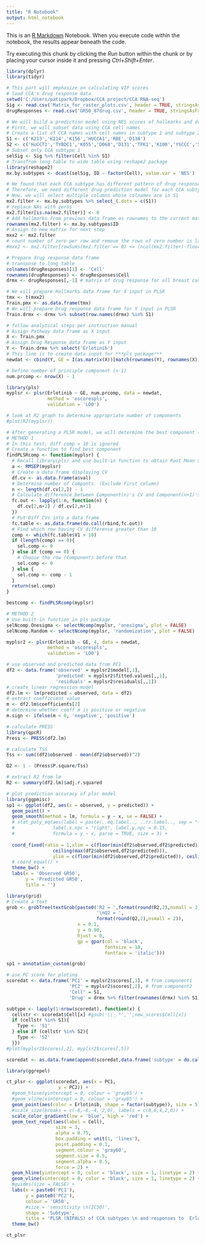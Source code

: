 ```yaml
---
title: "R Notebook"
output: html_notebook
---
```


This is an [R Markdown](http://rmarkdown.rstudio.com) Notebook. When you execute code within the notebook, the results appear beneath the code. 

Try executing this chunk by clicking the *Run* button within the chunk or by placing your cursor inside it and pressing *Ctrl+Shift+Enter*. 

```r
library(dplyr)
library(tidyr)
```

```r
# This part will emphasize on calculating VIP scores
# load CCA's drug response data 
setwd('C:/Users/patipark/Dropbox/CCA project/CCA RNA-seq')
Sig <- read.csv('Matrix_for_raster_plots.csv', header = TRUE, stringsAsFactors = FALSE)
drugResponses <- read.csv('GR50_87drug.csv', header = TRUE, stringsAsFactors = FALSE)
```


```r
# We will build a prediction model using NES scores of hallmarks and drug responses
# First, we will subset data using CCA cell names
# Create a list of CCA names with cell names in subtype 1 and subtype 2
S1 <- c('K213','K214','K156','HUCCA1','RBE','D138')
S2 <- c('HuCCT1','TYBDC1','K055','D068','D131','TFK1','K100','YSCCC','SSP25')
# Subset only CCA subtype 1
selSig <- Sig %>% filter(Cell %in% S1)
# Transfrom long table to wide table using reshape2 package
library(reshape2)
mx.by.subtypes <- dcast(selSig, ID ~ factor(Cell), value.var = 'NES')

# We found that each CCA subtype has different pattern of drug responses
# Therefore, we need different drug prediction model for each CCA subtype
# Now, we will select multiple columns whose colnames are in S1
mx2.filter <- mx.by.subtypes %>% select_(.dots = c(S1))
# replace NAs with zeros
mx2.filter[is.na(mx2.filter)] <- 0
# Add hallmarks from previous data frame as rownames to the current matrix
rownames(mx2.filter) <- mx.by.subtypes$ID
# Assign to new matrix for next step
mxx2 <- mx2.filter
# count number of zero per row and remove the rows of zero number is larger than 80% of cell lines
#mxx2 <- mx2.filter[rowSums(mx2.filter == 0) <= (ncol(mx2.filter)-floor(ncol(mx2.filter)*0.5)), ]

```


```r
# Prepare drug response data frame
# transpose to long table
colnames(drugResponses)[1] <- 'Cell'
rownames(drugResponses) <- drugResponses$Cell
drmx <- drugResponses[,-1] # matrix of drug response for all breast cancer cell lines
```


```r
# We will prepare Hallmarks data frame for X input in PLSR
tmx <- t(mxx2)
Train.pmx <- as.data.frame(tmx)
# We will prepare Drug response data frame for Y input in PLSR
Train.drmx <- drmx %>% subset(row.names(drmx) %in% S1)
```

```r
# follow analytical steps per instruction manual
# Assign Pathway data frame as X input 
X <- Train.pmx
# Assign Drug Response data frame as Y input
Y <- Train.drmx %>% select('Erlotinib')
# This line is to create data input for ***pls package***
newdat <- cbind(Y, GE = I(as.matrix(X))[match(rownames(Y), rownames(X)), drops = TRUE]) # drops = TRUE to retain all attributes. Otherwise, it will cause error when running plsr model.

# Define number of principle component (n-1)
num.prcomp <- nrow(X) - 1
```

```r
library(pls)
myplsr <- plsr(Erlotinib ~ GE, num.prcomp, data = newdat, 
               method = 'oscorespls',
               validation = 'LOO')

# look at R2 graph to determine appropriate number of components
#plot(R2(myplsr))
```


```r
# After generating a PLSR model, we will determine the best component (fittest) from fold-change of CV from RMSEP
# METHOD 1
# In this test, diff comp > 10 is ignored
# Create a function to find best component
findPLSRcomp <- function(myplsr) {
  # Recall library(pls) and use built-in function to obtain Root Mean Squared Error of Prediction (RMSEP)
  a <- RMSEP(myplsr)
  # Create a data frame displaying CV
  df.cv <- as.data.frame(a$val)
  # Determine number of Componts. (Exclude First column)
  n <- length(df.cv[2,]) - 1
  # Calculate difference between Component(n)'s CV and Component(n+1)'s CV
  fc.out <- lapply(1:n, function(n) {
    df.cv[2,n+2] / df.cv[2,n+1]
  })
  # Put Diff CVs into a data frame
  fc.table <- as.data.frame(do.call(rbind,fc.out))
  # Find which row having CV difference greater than 10
  comp <- which(fc.table$V1 > 10)
  if (length(comp) == 0){
    sel.comp <- 0
  } else if (comp == 0) {
    # Choose the row (Component) before that
    sel.comp <- 0
  } else {
    sel.comp <- comp - 1
  }
  return(sel.comp)
}

bestcomp <- findPLSRcomp(myplsr)
```

```r
# METHOD 2
# Use built-in function in pls package
selNcomp.Onesigma <- selectNcomp(myplsr, 'onesigma', plot = FALSE)
selNcomp.Random <- selectNcomp(myplsr, 'randomization', plot = FALSE)
```

```r
myplsr2 <- plsr(Erlotinib ~ GE, 4, data = newdat, 
               method = 'oscorespls',
               validation = 'LOO')

# use observed and predicted data from PC1
df2 <- data.frame('observed' = myplsr2$model[,1], 
                  'predicted' = myplsr2$fitted.values[,,1], 
                  'residuals' = myplsr2$residuals[,,1])
# create linear regression model
df2.lm <- lm(predicted ~ observed, data = df2)
# extract coefficient value
m <- df2.lm$coefficients[2]
# determine whether coeff m is positive or negative
m.sign <- ifelse(m < 0, 'negative', 'positive')

# calculate PRESS
library(qpcR)
Press <- PRESS(df2.lm)

# calculate TSS
Tss <- sum((df2$observed - mean(df2$observed))^2)

Q2 <- 1 - (Press$P.square/Tss)

# extract R2 from lm
R2 <- summary(df2.lm)$adj.r.squared 
```


```r
# plot prediction accuracy of plsr model
library(ggpmisc)
sp1 <- ggplot(df2, aes(x = observed, y = predicted)) +
  geom_point() +
  geom_smooth(method = lm, formula = y ~ x, se = FALSE) + 
  # stat_poly_eq(aes(label = paste(..eq.label.., ..rr.label.., sep = "~~~")), 
  #              label.x.npc = "right", label.y.npc = 0.15,
  #              formula = y ~ x, parse = TRUE, size = 3) +
  
  coord_fixed(ratio = 1,xlim = c(floor(min(df2$observed,df2$predicted)),
                 ceiling(max(df2$observed,df2$predicted))),
                 ylim = c(floor(min(df2$observed,df2$predicted)), ceiling(max(df2$observed,df2$predicted)))) +
  # coord_equal() +
  theme_bw() +
  labs(x = 'Observed GR50',
       y = 'Predicted GR50',
       title = '')

library(grid)
# Create a text
grob <- grobTree(textGrob(paste0('R2 = ',format(round(R2,2),nsmall = 2),
                                 '\nQ2 = ',
                                 format(round(Q2,2),nsmall = 2)),
                          x = 0.1,  
                          y = 0.90, 
                          hjust = 0,
                          gp = gpar(col = 'black', 
                                    fontsize = 10, 
                                    fontface = 'italic')))

sp1 + annotation_custom(grob)
```


```r
# use PC score for ploting
scoredat <- data.frame('PC1' = myplsr2$scores[,1], # from component1
                       'PC2' = myplsr2$scores[,2], # from component2
                       'Cell' = S1,
                       'Drug' = drmx %>% filter(rownames(drmx) %in% S1) %>% select_('Erlotinib'))

subtype <- lapply(1:nrow(scoredat), function(x) {
  cellstr <- scoredat$Cell[x] #gsub('\\_.*','',new_scores$Cell[x])
  if (cellstr %in% S1){
    Type <- 'S1'
  } else if (cellstr %in% S2){
    Type <- 'S2'
  }})
#plot(myplsr2$scores[,2], myplsr2$scores[,5])

scoredat <- as.data.frame(append(scoredat,data.frame('subtype' = do.call(rbind,subtype))))

library(ggrepel)

ct_plsr <- ggplot(scoredat, aes(x = PC1, 
                   y = PC2)) +
  #geom_hline(yintercept = 0, colour = 'gray65') +
  #geom_vline(xintercept = 0, colour = 'gray65') +
  geom_point(aes(color = Erlotinib, shape = factor(subtype)), size = 5) +
  #scale_size(breaks = c(-8,-6,-4,-2,0), labels = c(8,6,4,2,0)) +
  scale_color_gradient(low = 'blue', high = 'red') +
  geom_text_repel(aes(label = Cell), 
                  size = 3, 
                  alpha = 0.75,
                  box.padding = unit(1, 'lines'),
                  point.padding = 0.1,
                  segment.colour = 'gray60',
                  segment.size = 0.5,
                  segment.alpha = 0.5,
                  force = 2) +
  geom_hline(yintercept = 0, color = 'black', size = 1, linetype = 2) +
  geom_vline(xintercept = 0, color = 'black', size = 1, linetype = 2) +
  #guides(size = FALSE) +
  labs(x = paste0('PC1'),
       y = paste0('PC2'),
       colour = 'GR50',
       #size = 'sensitivity \n(IC50)',
       shape = 'Subtype',
       title = 'PLSR (NIPALS) of CCA subtypes \n and responses to  Erlotinib') +
  theme_bw()

ct_plsr
```
